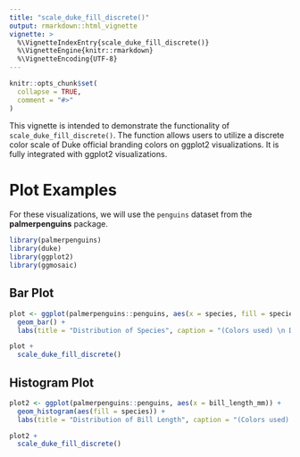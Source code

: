 ```yaml
---
title: "scale_duke_fill_discrete()"
output: rmarkdown::html_vignette
vignette: >
  %\VignetteIndexEntry{scale_duke_fill_discrete()}
  %\VignetteEngine{knitr::rmarkdown}
  %\VignetteEncoding{UTF-8}
---
```


```r
knitr::opts_chunk$set(
  collapse = TRUE,
  comment = "#>"
)
```

This vignette is intended to demonstrate the functionality of `scale_duke_fill_discrete()`. The function allows users to utilize a discrete color scale of Duke official branding colors on ggplot2 visualizations. 
It is fully integrated with ggplot2 visualizations.

# Plot Examples

For these visualizations, we will use the `penguins` dataset from the **palmerpenguins** package.

```r
library(palmerpenguins)
library(duke)
library(ggplot2)
library(ggmosaic)
```

## Bar Plot

```r
plot <- ggplot(palmerpenguins::penguins, aes(x = species, fill = species)) +
  geom_bar() +
  labs(title = "Distribution of Species", caption = "(Colors used) \n Duke Royal Blue, Duke Navy Blue, Copper", x = "Species", y = "Count")

plot +
  scale_duke_fill_discrete()
```

## Histogram Plot

```r
plot2 <- ggplot(palmerpenguins::penguins, aes(x = bill_length_mm)) +
  geom_histogram(aes(fill = species)) +
  labs(title = "Distribution of Bill Length", caption = "(Colors used) \n Duke Royal Blue, Duke Navy Blue, Copper", x = "Bill Length (mm)", y = "Count")

plot2 +
  scale_duke_fill_discrete()
```
